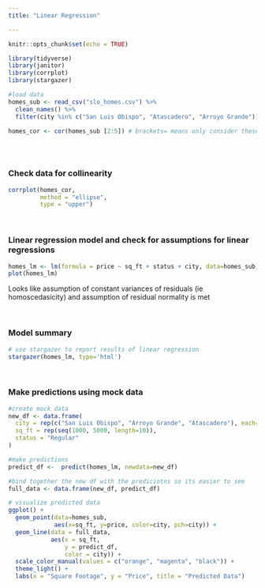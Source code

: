 ```yaml
---
title: "Linear Regression"

---
```


```r
knitr::opts_chunk$set(echo = TRUE)

library(tidyverse)
library(janitor)
library(corrplot)
library(stargazer)

#load data
homes_sub <- read_csv("slo_homes.csv") %>% 
  clean_names() %>% 
  filter(city %in% c("San Luis Obispo", "Atascadero", "Arroyo Grande"))

homes_cor <- cor(homes_sub [2:5]) # brackets= means only consider these columns



```

<br>

### Check data for collinearity
```r
corrplot(homes_cor,
         method = "ellipse",
         type = "upper")
```

<br>

### Linear regression model and check for assumptions for linear regressions
```r
homes_lm <- lm(formula = price ~ sq_ft + status + city, data=homes_sub) 
plot(homes_lm) 

```
Looks like assumption of constant variances of residuals (ie homoscedasicity) and assumption of residual normality is met 

<br> 

### Model summary
```r

# use stargazer to report results of linear regression
stargazer(homes_lm, type='html')  

```

<br> 

### Make predictions using mock data
```r
#create mock data 
new_df <- data.frame(
  city = rep(c("San Luis Obispo", "Arroyo Grande", "Atascadero"), each=10),
  sq_ft = rep(seq(1000, 5000, length=10)),
  status = "Regular"
)

#make predictions
predict_df <-  predict(homes_lm, newdata=new_df)

#bind together the new df with the prediciotns so its easier to see
full_data <- data.frame(new_df, predict_df)

```


```r
# visualize predicted data
ggplot() +
  geom_point(data=homes_sub, 
             aes(x=sq_ft, y=price, color=city, pch=city)) +
  geom_line(data = full_data,
            aes(x = sq_ft, 
                y = predict_df,
                color = city)) +
  scale_color_manual(values = c("orange", "magenta", "black")) +
  theme_light() +
  labs(x = "Square Footage", y = "Price", title = "Predicted Data") 
```

